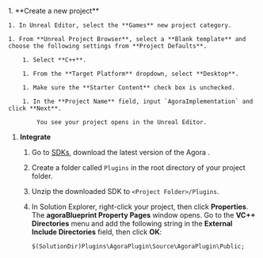 <PlatformWrapper platform="unreal">
1. **Create a new project**

    1. In Unreal Editor, select the **Games** new project category.

    1. From **Unreal Project Browser**, select a **Blank template** and choose the following settings from **Project Defaults**.

        1. Select **C++**.

        1. From the **Target Platform** dropdown, select **Desktop**.

        1. Make sure the **Starter Content** check box is unchecked.

        1. In the **Project Name** field, input `AgoraImplementation` and click **Next**.

            You see your project opens in the Unreal Editor.

1. **Integrate <Vpd k="SDK" />**

    1. Go to [SDKs](/sdks), download the latest version of the Agora <Vpd k="SDK" />.

    1. Create a folder called `Plugins` in the root directory of your project folder.

    1. Unzip the downloaded SDK to `<Project Folder>/Plugins`.

    1. In Solution Explorer, right-click your project, then click **Properties**. The **agoraBlueprint Property Pages** window opens. Go to the **VC++ Directories** menu and add the following string in the **External Include Directories** field, then click **OK**:

        ```
        $(SolutionDir)Plugins\AgoraPlugin\Source\AgoraPlugin\Public;
        ```
</PlatformWrapper>